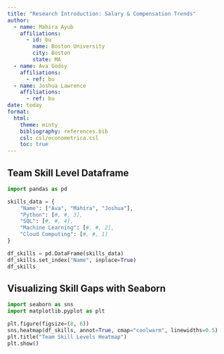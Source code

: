```yaml
---
title: "Research Introduction: Salary & Compensation Trends"
author:
  - name: Mahira Ayub
    affiliations:
      - id: bu
        name: Boston University
        city: Boston
        state: MA
  - name: Ava Godsy
    affiliations:
      - ref: bu
  - name: Joshua Lawrence
    affiliations:
      - ref: bu
date: today
format: 
  html:
    theme: minty
    bibliography: references.bib
    csl: csl/econometrica.csl
    toc: true
---
```


<!-- Each team member should list their current skills relevant to their selected IT career path.
Use a numerical scale (1-5) to indicate proficiency levels:
1 = Beginner
2 = Basic knowledge
3 = Intermediate
4 = Advanced
5 = Expert -->

## Team Skill Level Dataframe
```python
import pandas as pd

skills_data = {
    "Name": ["Ava", "Mahira", "Joshua"],
    "Python": [#, #, 3],
    "SQL": [#, #, 4],
    "Machine Learning": [#, #, 2],
    "Cloud Computing": [#, #, 1]
}

df_skills = pd.DataFrame(skills_data)
df_skills.set_index("Name", inplace=True)
df_skills
```

## Visualizing Skill Gaps with Seaborn
```python
import seaborn as sns
import matplotlib.pyplot as plt

plt.figure(figsize=(8, 6))
sns.heatmap(df_skills, annot=True, cmap="coolwarm", linewidths=0.5)
plt.title("Team Skill Levels Heatmap")
plt.show()
```